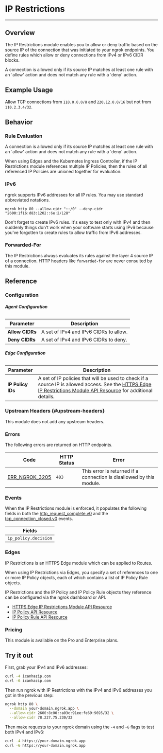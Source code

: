 
# IP Restrictions

---

## Overview

The IP Restrictions module enables you to allow or deny traffic based on the
source IP of the connection that was initiated to your ngrok endpoints. You
define rules which allow or deny connections from IPv4 or IPv6 CIDR blocks.

A connection is allowed only if its source IP matches at least one rule with an
'allow' action and does not match any rule with a 'deny' action.

## Example Usage

Allow TCP connections from `110.0.0.0/8` and `220.12.0.0/16` but not from
`110.2.3.4/32`.

<Tabs groupId="connectivity" queryString="cty">
	<TabItem value="agent-cli" label="Agent CLI" default>
		<AgentCliExample />
	</TabItem>
	<TabItem value="agent-config" label="Agent Config File">
		<AgentConfigExample />
	</TabItem>
	<TabItem value="ssh" label="SSH">
		<SshExample />
	</TabItem>
	<TabItem value="go-sdk" label="Go SDK">
		<GoSdkExample />
	</TabItem>
	<TabItem value="rust-sdk" label="Rust SDK">
		<RustSdkExample />
	</TabItem>
	<TabItem value="k8s" label="Kubernetes Controller">
		<KubernetesExample />
	</TabItem>
</Tabs>

## Behavior

### Rule Evaluation

A connection is allowed only if its source IP matches at least one rule with an
'allow' action and does not match any rule with a 'deny' action.

When using Edges and the Kubernetes Ingress Controller, if the IP Restrictions
module references multiple IP Policies, then the rules of all referenced IP
Policies are unioned together for evaluation.

### IPv6

ngrok supports IPv6 addresses for all IP rules. You may use standard abbreviated
notations.

```
ngrok http 80 --allow-cidr "::/0" --deny-cidr "2600:1f16:d83:1202::6e:2/128"
```

Don't forget to create IPv6 rules. It's easy to test only with IPv4 and then
suddenly things don't work when your software starts using IPv6 because you've
forgotten to create rules to allow traffic from IPv6 addresses.

### Forwarded-For

The IP Restrictions always evaluates its rules against the layer 4 source IP of
a connection. HTTP headers like `forwarded-for` are never consulted by this
module.

## Reference

### Configuration

###### **Agent Configuration**

| Parameter       | Description                            |
| --------------- | -------------------------------------- |
| **Allow CIDRs** | A set of IPv4 and IPv6 CIDRs to allow. |
| **Deny CIDRs**  | A set of IPv4 and IPv6 CIDRs to deny.  |

###### **Edge Configuration**

| Parameter         | Description                                                                                                                                                                                                                |
| ----------------- | -------------------------------------------------------------------------------------------------------------------------------------------------------------------------------------------------------------------------- |
| **IP Policy IDs** | A set of IP policies that will be used to check if a source IP is allowed access. See the [HTTPS Edge IP Restrictions Module API Resource](/api/resources/https-edge-route-ip-restriction-module/) for additional details. |

### Upstream Headers {#upstream-headers}

This module does not add any upstream headers.

### Errors

The following errors are returned on HTTP endpoints.

| Code                                      | HTTP Status | Error                                                                |
| ----------------------------------------- | ----------- | -------------------------------------------------------------------- |
| [ERR_NGROK_3205](/errors/err_ngrok_3205/) | `403`       | This error is returned if a connection is disallowed by this module. |

### Events

When the IP Restrictions module is enforced, it populates the following fields
in both the
[http_request_complete.v0](/obs/reference/#http-request-complete) and the
[tcp_connection_closed.v0](/obs/reference/#tcp-connection-closed) events.

| Fields               |
| -------------------- |
| `ip_policy.decision` |

### Edges

IP Restrictions is an HTTPS Edge module which can be applied to Routes.

When using IP Restrictions via Edges, you specify a set of references to one or
more IP Policy objects, each of which contains a list of IP Policy Rule
objects.

IP Restrictions and the IP Policy and IP Policy Rule objects they reference can
be configured via the ngrok dashboard or API.

- [HTTPS Edge IP Restrictions Module API Resource](/api/resources/https-edge-route-ip-restriction-module/)
- [IP Policy API Resource](/api/resources/ip-policies/)
- [IP Policy Rule API Resource](/api/resources/ip-policy-rules/)

### Pricing

This module is available on the Pro and Enterprise plans.

## Try it out

First, grab your IPv4 and IPv6 addresses:

```bash
curl -4 icanhazip.com
curl -6 icanhazip.com
```

Then run ngrok with IP Restrictions with the IPv4 and IPv6 addresses you got in the previous step:

```bash
ngrok http 80 \
  --domain your-domain.ngrok.app \
  --allow-cidr 2600:8c00::a03c:91ee:fe69:9695/32 \
  --allow-cidr 78.227.75.230/32
```

Then make requests to your ngrok domain using the `-4` and `-6` flags to test both IPv4 and IPv6:

```bash
curl -4 https://your-domain.ngrok.app
curl -6 https://your-domain.ngrok.app
```
